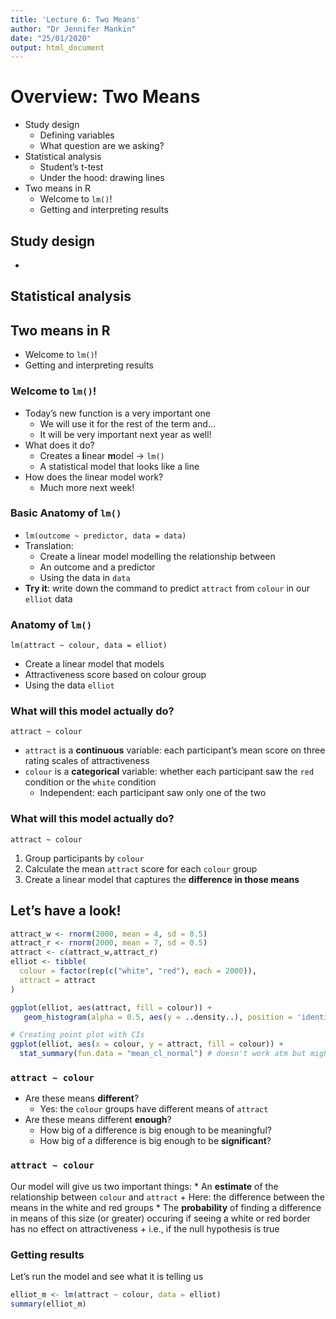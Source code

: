 ```yaml
---
title: 'Lecture 6: Two Means'
author: "Dr Jennifer Mankin"
date: "25/01/2020"
output: html_document
---
```


# Overview: Two Means

* Study design
  + Defining variables
  + What question are we asking?
* Statistical analysis
  + Student's t-test
  + Under the hood: drawing lines
* Two means in R
  + Welcome to `lm()`!
  + Getting and interpreting results

## Study design

* 

## Statistical analysis



## Two means in R

* Welcome to `lm()`!
* Getting and interpreting results

### Welcome to `lm()`!

* Today's new function is a very important one
  + We will use it for the rest of the term and...
  + It will be very important next year as well!
* What does it do?
  + Creates a **l**inear **m**odel -> `lm()`
  + A statistical model that looks like a line
* How does the linear model work?
  + Much more next week!

### Basic Anatomy of `lm()`

* `lm(outcome ~ predictor, data = data)`
* Translation: 
  + Create a linear model modelling the relationship between
  + An outcome and a predictor
  + Using the data in `data`
* **Try it**: write down the command to predict `attract` from `colour` in our `elliot` data

### Anatomy of `lm()`

`lm(attract ~ colour, data = elliot)`

* Create a linear model that models
* Attractiveness score based on colour group
* Using the data `elliot`

### What will this model actually do?

`attract ~ colour`

* `attract` is a **continuous** variable: each participant's mean score on three rating scales of attractiveness
* `colour` is a **categorical** variable: whether each participant saw the `red` condition or the `white` condition
  + Independent: each participant saw only one of the two

### What will this model actually do?

`attract ~ colour`

1. Group participants by `colour`
2. Calculate the mean `attract` score for each `colour` group
3. Create a linear model that captures the **difference in those means**

## Let's have a look!

```r
attract_w <- rnorm(2000, mean = 4, sd = 0.5)
attract_r <- rnorm(2000, mean = 7, sd = 0.5)
attract <- c(attract_w,attract_r)
elliot <- tibble(
  colour = factor(rep(c("white", "red"), each = 2000)),
  attract = attract
)

ggplot(elliot, aes(attract, fill = colour)) + 
   geom_histogram(alpha = 0.5, aes(y = ..density..), position = 'identity')

# Creating point plot with CIs
ggplot(elliot, aes(x = colour, y = attract, fill = colour)) + 
  stat_summary(fun.data = "mean_cl_normal") # doesn't work atm but might at work!

```


### `attract ~ colour`

* Are these means **different**?
  + Yes: the `colour` groups have different means of `attract`
* Are these means different **enough**?
  + How big of a difference is big enough to be meaningful?
  + How big of a difference is big enough to be **significant**?

### `attract ~ colour`

Our model will give us two important things:
* An **estimate** of the relationship between `colour` and `attract`
  + Here: the difference between the means in the white and red groups
* The **probability** of finding a difference in means of this size (or greater) occuring if seeing a white or red border has no effect on attractiveness
  + i.e., if the null hypothesis is true

### Getting results

Let's run the model and see what it is telling us

```r
elliot_m <- lm(attract ~ colour, data = elliot)
summary(elliot_m)
```



